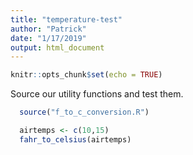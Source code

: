 ```yaml
---
title: "temperature-test"
author: "Patrick"
date: "1/17/2019"
output: html_document
---
```


```r
knitr::opts_chunk$set(echo = TRUE)
```

Source our utility functions and test them.

```r
  source("f_to_c_conversion.R")
```

```r
  airtemps <- c(10,15)
  fahr_to_celsius(airtemps)
```

